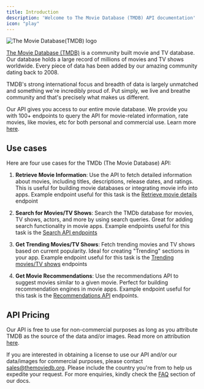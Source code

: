 ```yaml
---
title: Introduction
description: 'Welcome to The Movie Database (TMDB) API documentation'
icon: "play"
---
```


![The Movie Database(TMDB) logo](https://th.bing.com/th/id/OIP.U6pWMXeOjr1VZY8XQ5zDdwHaFW?rs=1&pid=ImgDetMain)

[The Movie Database (TMDB)](https://www.themoviedb.org/) is a community built movie and TV database. Our database holds a large record of millions of movies and TV shows worldwide. 
Every piece of data has been added by our amazing community dating back to 2008. 

TMDB's strong international focus and breadth of data is largely unmatched and something we're 
incredibly proud of. Put simply, we live and breathe community and that's precisely what makes us different.

Our API gives you access to our entire movie database. We provide you with 100+ endpoints to query the API for movie-related information, rate movies, like movies, etc for both personal and
commercial use. Learn more [here](https://www.themoviedb.org/about).


## Use cases
Here are four use cases for the TMDb (The Movie Database) API:

1. **Retrieve Movie Information**: Use the API to fetch detailed information about movies, including titles, descriptions, release dates, and ratings. 
This is useful for building movie databases or integrating movie info into apps. Example endpoint useful for this task is the
[Retrieve movie details](https://emiloju.mintlify.app/api-reference/movies/get-movie-details) endpoint

2. **Search for Movies/TV Shows**: Search the TMDb database for movies, TV shows, actors, and more by using search queries. Great for adding search functionality in movie apps.
Example endpoints useful for this task is the [Search API endpoints](https://emiloju.mintlify.app/api-reference/search/get-collections)

3. **Get Trending Movies/TV Shows**: Fetch trending movies and TV shows based on current popularity. Ideal for creating "Trending" sections in your app.
Example endpoint useful for this task is the [Trending movies/TV shows](https://emiloju.mintlify.app/api-reference/trending/get-trending-items) endpoints

4. **Get Movie Recommendations**: Use the recommendations API to suggest movies similar to a given movie. Perfect for building recommendation engines in movie apps.
Example endpoint useful for this task is the [Recommendations API](https://emiloju.mintlify.app/api-reference/discover/discover-movies) endpoints.


## API Pricing
Our API is free to use for non-commercial purposes as long as you attribute TMDB as the source of the data and/or images. Read more on attribution [here](https://emiloju.mintlify.app/faq#what-are-the-attribution-requirements).

If you are interested in obtaining a license to use our API and/or our data/images for commercial purposes, please contact sales@themoviedb.org. 
Please include the country you're from to help us expedite your request. For more enquiries, kindly check the [FAQ](https://emiloju.mintlify.app/faq) section of our docs.

